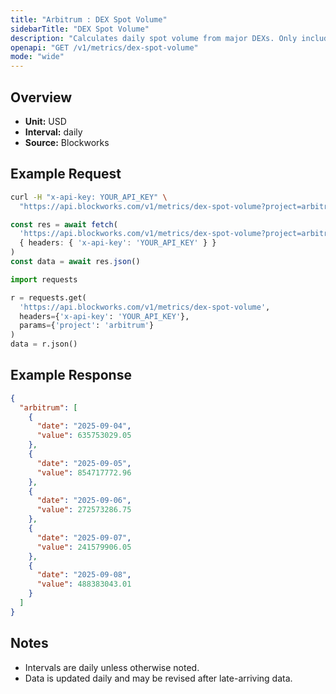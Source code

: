 ```yaml
---
title: "Arbitrum : DEX Spot Volume"
sidebarTitle: "DEX Spot Volume"
description: "Calculates daily spot volume from major DEXs. Only includes volumes from fee-paying liquidity pools"
openapi: "GET /v1/metrics/dex-spot-volume"
mode: "wide"
---
```


## Overview

- **Unit:** USD
- **Interval:** daily
- **Source:** Blockworks

## Example Request

<CodeGroup>

```bash cURL
curl -H "x-api-key: YOUR_API_KEY" \
  "https://api.blockworks.com/v1/metrics/dex-spot-volume?project=arbitrum"
```

```typescript TypeScript
const res = await fetch(
  'https://api.blockworks.com/v1/metrics/dex-spot-volume?project=arbitrum',
  { headers: { 'x-api-key': 'YOUR_API_KEY' } }
)
const data = await res.json()
```

```python Python
import requests

r = requests.get(
  'https://api.blockworks.com/v1/metrics/dex-spot-volume',
  headers={'x-api-key': 'YOUR_API_KEY'},
  params={'project': 'arbitrum'}
)
data = r.json()
```

</CodeGroup>

## Example Response

```json
{
  "arbitrum": [
    {
      "date": "2025-09-04",
      "value": 635753029.05
    },
    {
      "date": "2025-09-05",
      "value": 854717772.96
    },
    {
      "date": "2025-09-06",
      "value": 272573286.75
    },
    {
      "date": "2025-09-07",
      "value": 241579906.05
    },
    {
      "date": "2025-09-08",
      "value": 488383043.01
    }
  ]
}
```

## Notes
- Intervals are daily unless otherwise noted.
- Data is updated daily and may be revised after late-arriving data.
